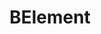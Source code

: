 ---
title: 'BElement'
description: 'O `BElement` é um componente base para elementos HTML personalizados com algumas funcionalidades adcionais (derivado da classe `TElement`).'
---